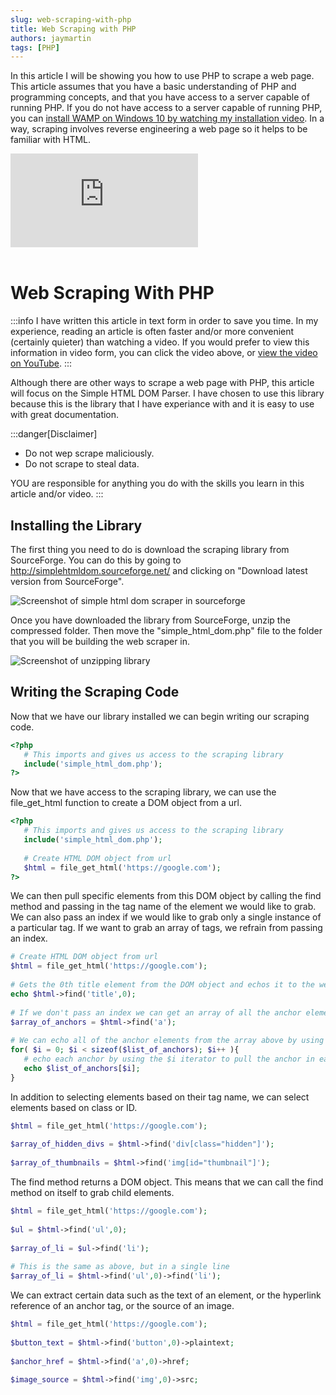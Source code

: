 ```yaml
---
slug: web-scraping-with-php
title: Web Scraping with PHP
authors: jaymartin
tags: [PHP]
---
```


In this article I will be showing you how to use PHP to scrape a web page. This article assumes that you have a basic understanding of PHP and programming concepts, and that you have access to a server capable of running PHP. If you do not have access to a server capable of running PHP, you can [install WAMP on Windows 10 by watching my installation video](/articles/legacy/wamp-server/). In a way, scraping involves reverse engineering a web page so it helps to be familiar with HTML.

<!--truncate-->

<link rel="stylesheet" href="/legacy/jmm-video.css" />

<div class="jmm-video-container">
    <iframe class="jmm-video" src="https://www.youtube.com/embed/Uc5mfudMTKE" frameborder="0" allow="accelerometer; encrypted-media; gyroscope; picture-in-picture" allowfullscreen></iframe>
</div>

<br />

# Web Scraping With PHP

:::info
I have written this article in text form in order to save you time. In my experience, reading an article is often faster and/or more convenient (certainly quieter) than watching a video. If you would prefer to view this information in video form, you can click the video above, or [view the video on YouTube](https://www.youtube.com/watch?v=Uc5mfudMTKE).
:::

Although there are other ways to scrape a web page with PHP, this article will focus on the Simple HTML DOM Parser. I have chosen to use this library because this is the library that I have experiance with and it is easy to use with great documentation.

:::danger[Disclaimer]

- Do not wep scrape maliciously.
- Do not scrape to steal data.

YOU are responsible for anything you do with the skills you learn in this article and/or video.
:::

## Installing the Library

The first thing you need to do is download the scraping library from SourceForge. You can do this by going to http://simplehtmldom.sourceforge.net/ and clicking on "Download latest version from SourceForge".

![Screenshot of simple html dom scraper in sourceforge](./2019-03-20-images/simple-html-dom-sourceforge.jpg)

Once you have downloaded the library from SourceForge, unzip the compressed folder. Then move the "simple_html_dom.php" file to the folder that you will be building the web scraper in.

![Screenshot of unzipping library](./2019-03-20-images/unzip-library.jpg)

## Writing the Scraping Code

Now that we have our library installed we can begin writing our scraping code.

```php
<?php
   # This imports and gives us access to the scraping library
   include('simple_html_dom.php');
?>
```

Now that we have access to the scraping library, we can use the file_get_html function to create a DOM object from a url.

```php
<?php
   # This imports and gives us access to the scraping library
   include('simple_html_dom.php');
   
   # Create HTML DOM object from url
   $html = file_get_html('https://google.com');
?>
```

We can then pull specific elements from this DOM object by calling the find method and passing in the tag name of the element we would like to grab. We can also pass an index if we would like to grab only a single instance of a particular tag. If we want to grab an array of tags, we refrain from passing an index.

```php
# Create HTML DOM object from url
$html = file_get_html('https://google.com');
   
# Gets the 0th title element from the DOM object and echos it to the webpage
echo $html->find('title',0);
   
# If we don't pass an index we can get an array of all the anchor elements from the DOM object
$array_of_anchors = $html->find('a');
   
# We can echo all of the anchor elements from the array above by using a simple for loop
for( $i = 0; $i < sizeof($list_of_anchors); $i++ ){
   # echo each anchor by using the $i iterator to pull the anchor in each index position
   echo $list_of_anchors[$i];
}
```

In addition to selecting elements based on their tag name, we can select elements based on class or ID.

```php
$html = file_get_html('https://google.com');
    
$array_of_hidden_divs = $html->find('div[class="hidden"]');
    
$array_of_thumbnails = $html->find('img[id="thumbnail"]');
```

The find method returns a DOM object. This means that we can call the find method on itself to grab child elements.

```php
$html = file_get_html('https://google.com');
   
$ul = $html->find('ul',0);
   
$array_of_li = $ul->find('li');
   
# This is the same as above, but in a single line
$array_of_li = $html->find('ul',0)->find('li');
```

We can extract certain data such as the text of an element, or the hyperlink reference of an anchor tag, or the source of an image.

```php
$html = file_get_html('https://google.com');
    
$button_text = $html->find('button',0)->plaintext;
 
$anchor_href = $html->find('a',0)->href;
 
$image_source = $html->find('img',0)->src;
```




